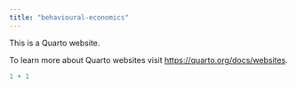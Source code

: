 ```yaml
---
title: "behavioural-economics"
---
```


This is a Quarto website.

To learn more about Quarto websites visit <https://quarto.org/docs/websites>.

```r
1 + 1
```
